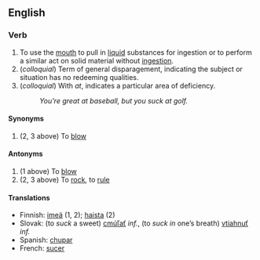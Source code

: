 ==English==
===Verb===
#To use the [[mouth]] to pull in [[liquid]] substances for ingestion or to perform a similar act on solid material without [[ingestion]].
# (''colloquial'') Term of general disparagement, indicating the subject or situation has no redeeming qualities.
# (''colloquial'') With ''at'', indicates a particular area of deficiency.
#: ''You're great at baseball, but you suck at golf.''

====Synonyms====
#(2, 3 above) To [[blow]]

====Antonyms====
#(1 above) To [[blow]]
#(2, 3 above) To [[rock]], to [[rule]]

====Translations====
*Finnish: [[imeä]] (1, 2); [[haista]] (2)
*Slovak: (to ''suck'' a sweet) [[cmúľať]] ''inf.'', (to ''suck in'' one’s breath) [[vtiahnuť]] ''inf.''
*Spanish:  [[chupar]]
*French:  [[sucer]]